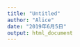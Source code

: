 ```yaml
---
title: "Untitled"
author: "Alice"
date: "2019年6月5日"
output: html_document
---
```


```r

```

```r

```

